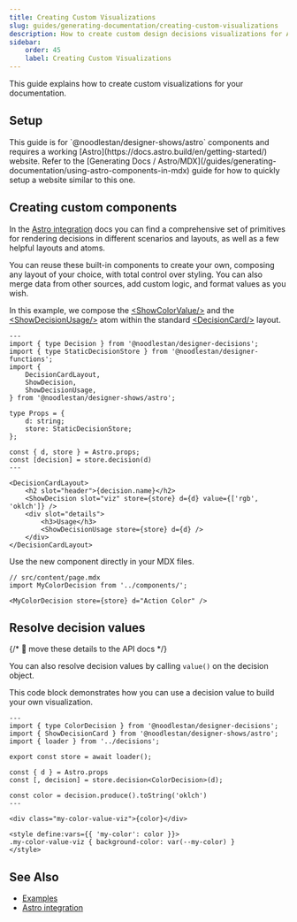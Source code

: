 ```yaml
---
title: Creating Custom Visualizations
slug: guides/generating-documentation/creating-custom-visualizations
description: How to create custom design decisions visualizations for Astro/Starlight based docs
sidebar:
    order: 45
    label: Creating Custom Visualizations
---
```





This guide explains how to create custom visualizations for your documentation.

## Setup

<Aside type="note">
    This guide is for `@noodlestan/designer-shows/astro` components and requires a working
    [Astro](https://docs.astro.build/en/getting-started/) website. Refer to the [Generating Docs /
    Astro/MDX](/guides/generating-documentation/using-astro-components-in-mdx) guide for how to
    quickly setup a website similar to this one.
</Aside>

## Creating custom components

In the [Astro integration](/integrations/Astro) docs you can find a comprehensive set of primitives for rendering decisions in different scenarios and layouts, as well as a few helpful layouts and atoms.

You can reuse these built-in components to create your own, composing any layout of your choice, with total control over styling. You can also merge data from other sources, add custom logic, and format values as you wish.

In this example, we compose the [&lt;ShowColorValue/&gt;](/integrations/Astro/Composable/Values/#showcolorvalue) and the [&lt;ShowDecisionUsage/&gt;](/integrations/Astro/Composable/Attributes/#showdecisionusage) atom within the standard [&lt;DecisionCard/&gt;](/integrations/Astro/ShowDecisionCard) layout.

```astro title="MyColorDecision.Astro"
---
import { type Decision } from '@noodlestan/designer-decisions';
import { type StaticDecisionStore } from '@noodlestan/designer-functions';
import {
    DecisionCardLayout,
    ShowDecision,
    ShowDecisionUsage,
} from '@noodlestan/designer-shows/astro';

type Props = {
    d: string;
    store: StaticDecisionStore;
};

const { d, store } = Astro.props;
const [decision] = store.decision(d)
---

<DecisionCardLayout>
    <h2 slot="header">{decision.name}</h2>
    <ShowDecision slot="viz" store={store} d={d} value={['rgb', 'oklch']} />
    <div slot="details">
        <h3>Usage</h3>
        <ShowDecisionUsage store={store} d={d} />
    </div>
</DecisionCardLayout>
```

Use the new component directly in your MDX files.

```mdx
// src/content/page.mdx
import MyColorDecision from '../components/';

<MyColorDecision store={store} d="Action Color" />
```

## Resolve decision values

{/* 🚧 move these details to the API docs */}

You can also resolve decision values by calling `value()` on the decision object.

This code block demonstrates how you can use a decision value to build your own visualization.

```astro
---
import { type ColorDecision } from '@noodlestan/designer-decisions';
import { ShowDecisionCard } from '@noodlestan/designer-shows/astro';
import { loader } from '../decisions';

export const store = await loader();

const { d } = Astro.props
const [, decision] = store.decision<ColorDecision>(d);

const color = decision.produce().toString('oklch')
---

<div class="my-color-value-viz">{color}</div>

<style define:vars={{ 'my-color': color }}>
.my-color-value-viz { background-color: var(--my-color) }
</style>
```

## See Also

-   [Examples](/examples)
-   [Astro integration](/integrations/Astro)
